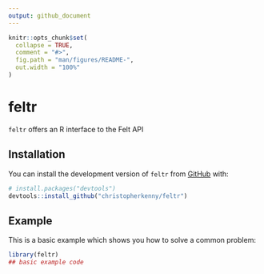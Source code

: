 ```yaml
---
output: github_document
---
```


<!-- README.md is generated from README.Rmd. Please edit that file -->

```r
knitr::opts_chunk$set(
  collapse = TRUE,
  comment = "#>",
  fig.path = "man/figures/README-",
  out.width = "100%"
)
```

# feltr

<!-- badges: start -->
<!-- badges: end -->

`feltr` offers an R interface to the Felt API

## Installation

You can install the development version of `feltr` from [GitHub](https://github.com/) with:

``` r
# install.packages("devtools")
devtools::install_github("christopherkenny/feltr")
```

## Example

This is a basic example which shows you how to solve a common problem:

```r
library(feltr)
## basic example code
```


